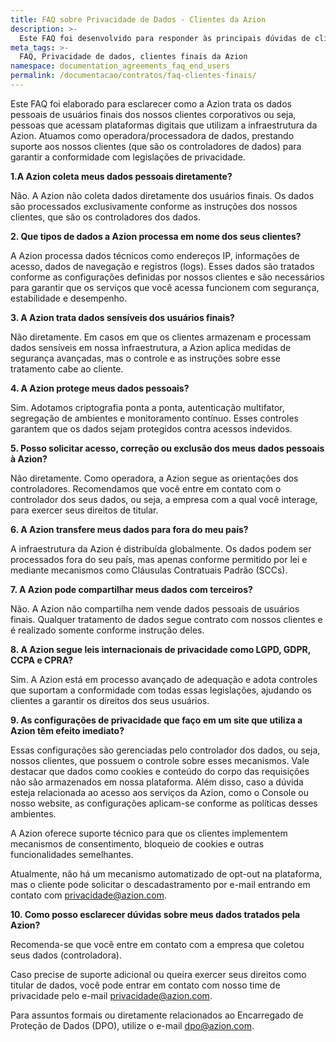 ```yaml
---
title: FAQ sobre Privacidade de Dados - Clientes da Azion
description: >-
  Este FAQ foi desenvolvido para responder às principais dúvidas de clientes finais sobre como tratamos dados pessoais em nossa relação comercial e sobre a conformidade da nossa plataforma com as legislações de aplicáveis, como a LGPD do Brasil, a GDPR da União Europeia e a CCPA e CPRA da Califórnia. Confira o FAQ na íntegra.
meta_tags: >-
  FAQ, Privacidade de dados, clientes finais da Azion
namespace: documentation_agreements_faq_end_users
permalink: /documentacao/contratos/faq-clientes-finais/
---
```


Este FAQ foi elaborado para esclarecer como a Azion trata os dados pessoais de usuários finais dos nossos clientes corporativos ou seja, pessoas que acessam plataformas digitais que utilizam a infraestrutura da Azion. Atuamos como operadora/processadora de dados, prestando suporte aos nossos clientes (que são os controladores de dados) para garantir a conformidade com legislações de privacidade.

**1\.A Azion coleta meus dados pessoais diretamente?**

Não. A Azion não coleta dados diretamente dos usuários finais. Os dados são processados exclusivamente conforme as instruções dos nossos clientes, que são os controladores dos dados.

**2\. Que tipos de dados a Azion processa em nome dos seus clientes?**

A Azion processa dados técnicos como endereços IP, informações de acesso, dados de navegação e registros (logs). Esses dados são tratados conforme as configurações definidas por nossos clientes e são necessários para garantir que os serviços que você acessa funcionem com segurança, estabilidade e desempenho.

**3\. A Azion trata dados sensíveis dos usuários finais?**

Não diretamente. Em casos em que os clientes armazenam e processam dados sensíveis em nossa infraestrutura, a Azion aplica medidas de segurança avançadas, mas o controle e as instruções sobre esse tratamento cabe ao cliente.

**4\. A Azion protege meus dados pessoais?**

Sim. Adotamos criptografia ponta a ponta, autenticação multifator, segregação de ambientes e monitoramento contínuo. Esses controles garantem que os dados sejam protegidos contra acessos indevidos.

**5\. Posso solicitar acesso, correção ou exclusão dos meus dados pessoais à Azion?**

Não diretamente. Como operadora, a Azion segue as orientações dos controladores. Recomendamos que você entre em contato com o controlador dos seus dados, ou seja, a empresa com a qual você interage, para exercer seus direitos de titular.

**6\. A Azion transfere meus dados para fora do meu país?**

A infraestrutura da Azion é distribuída globalmente. Os dados podem ser processados fora do seu país, mas apenas conforme permitido por lei e mediante mecanismos como Cláusulas Contratuais Padrão (SCCs).

**7\. A Azion pode compartilhar meus dados com terceiros?**

Não. A Azion não compartilha nem vende dados pessoais de usuários finais. Qualquer tratamento de dados segue contrato com nossos clientes e é realizado somente conforme instrução deles.

**8\. A Azion segue leis internacionais de privacidade como LGPD, GDPR, CCPA e CPRA?**

Sim. A Azion está em processo avançado de adequação e adota controles que suportam a conformidade com todas essas legislações, ajudando os clientes a garantir os direitos dos seus usuários.

**9\. As configurações de privacidade que faço em um site que utiliza a Azion têm efeito imediato?**

Essas configurações são gerenciadas pelo controlador dos dados, ou seja, nossos clientes, que possuem o controle sobre esses mecanismos. Vale destacar que dados como cookies e conteúdo do corpo das requisições não são armazenados em nossa plataforma. Além disso, caso a dúvida esteja relacionada ao acesso aos serviços da Azion, como o Console ou nosso website, as configurações aplicam-se conforme as políticas desses ambientes. 

A Azion oferece suporte técnico para que os clientes implementem mecanismos de consentimento, bloqueio de cookies e outras funcionalidades semelhantes. 

Atualmente, não há um mecanismo automatizado de opt-out na plataforma, mas o cliente pode solicitar o descadastramento por e-mail entrando em contato com privacidade@azion.com.

**10\. Como posso esclarecer dúvidas sobre meus dados tratados pela Azion?**

Recomenda-se que você entre em contato com a empresa que coletou seus dados (controladora).  

Caso precise de suporte adicional ou queira exercer seus direitos como titular de dados, você pode entrar em contato com nosso time de privacidade pelo e-mail privacidade@azion.com.  

Para assuntos formais ou diretamente relacionados ao Encarregado de Proteção de Dados (DPO), utilize o e-mail dpo@azion.com.